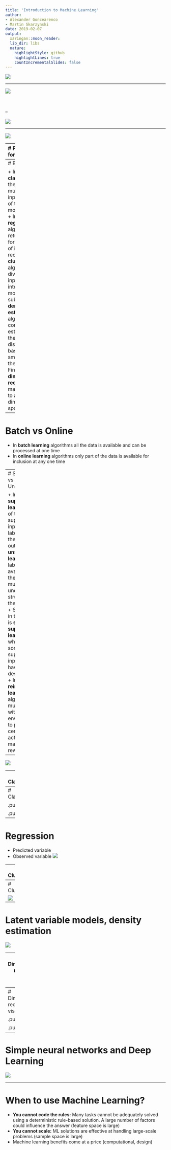 ```yaml
---
title: 'Introduction to Machine Learning'
author:
- Alexander Goncearenco
- Martin Skarzynski
date: 2019-02-07
output:
  xaringan::moon_reader:
  lib_dir: libs
  nature:
    highlightStyle: github
    highlightLines: true
    countIncrementalSlides: false
---
```


![](assets/img/image1.tiff)

---

![](assets/img/image3.tiff)  

<br>
<br>
--

![](assets/img/image2.tiff)

---

![](assets/img/image4.tiff)

---
#  Problem formulation 

.pull-left[+ Data set
	+ **X** [N, M]: N samples, N features
	+ **y** : N labels (outcomes / responses)
+ Machine Learning:
	+ Type of task
	+ Batch vs online
	+ Supervision
]
.pull-right[![](assets/img/image5.tiff)]

---
#  By task: 

+ In **classification** the algorithm must assign inputs to one of two (or more) classes
+ In **regression** the algorithm returns a value for each sets of inputs received
+ In **clustering** the algorithm divides the inputs supplied into two or more subgroups
+ In **density estimation** the algorithm constructs an estimate for the population distribution based on a small subset of the whole
+ Finally, **dimensionality reduction** maps inputs on to a lower dimensional space

---
#  Batch vs Online 

+ In **batch learning** algorithms all the data is available and can be processed at one time
+ In **online learning** algorithms only part of the data is available for inclusion at any one time

---
#  Supervised vs Unsupervised 

+ In **supervised learning** each of the supplied inputs is labeled with the desired output
+ In **unsupervised learning** no labels are available and the algorithm must find the underlying structure in the data itself
+ Somewhere in the middle is **semi-supervised learning** in which only some of the supplied inputs also have the desired output
+ In **reinforcement learning** the algorithm must interact with an environment to perform certain actions that maximize reward

---

![](assets/img/image6.tiff)

---
#  Classification 

.pull-left[![](assets/img/image7.tiff)]

.pull-right[![](assets/img/image5.tiff)]

---
#  Classification 

.pull-left[![](assets/img/image8.tiff)]

.pull-right[![](assets/img/image5.tiff)]

---
#  Regression 

+ Predicted variable
+ Observed variable
![](assets/img/image9.tiff)

---
#  Clustering 

![](assets/img/image10.tiff)

---
#  Clustering 

![](assets/img/image11.tiff)

---
#  Latent variable models, density estimation 


![](assets/img/image12.tiff)

---
#  Dimensionality reduction, feature selection 

<img src='assets/img/image13.tiff' width='500px'></img>

---
#  Dimensionality reduction for visualization 

.pull-left[![](assets/img/image15.tiff)]

.pull-right[![](assets/img/image14.tiff)]

---
#  Simple neural networks and Deep Learning 

![](assets/img/image16.png)

---
#  When to use Machine Learning? 

+ **You cannot code the rules:** Many tasks cannot be adequately solved using a deterministic rule-based solution. A large number of factors could influence the answer (feature space is large)
+ **You cannot scale:** ML solutions are effective at handling large-scale problems (sample space is large)
+ Machine learning benefits come at a price (computational, design)
